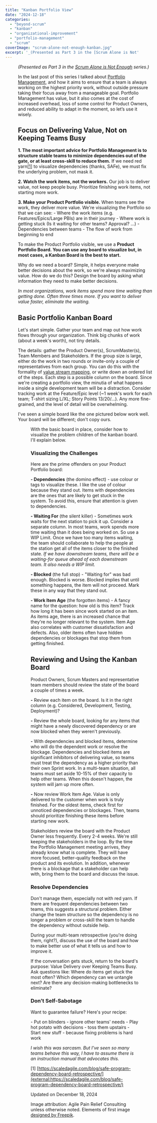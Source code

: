 ```yaml
---
title: "Kanban Portfolio View"
date: "2024-12-18"
categories: 
  - "beyond-scrum"
  - "kanban"
  - "organizational-improvement"
  - "portfolio-management"
  - "scrum"
coverImage: "scrum-alone-not-enough-kanban.jpg"
excerpt: '_(Presented as Part 3 in the [Scrum Alone is Not'
---
```




<Figure
  src={ScrumAloneNotEnoughKanban}
  alt="Beyond Scrum: Scrum Alone Is Not Enough - portfolio kanban"
  caption="Beyond Scrum: Scrum Alone Is Not Enough - portfolio kanban"
/>


_(Presented as Part 3 in the [Scrum Alone is Not Enough](/blog/scrum-alone-is-not-enough "Scrum Alone is Not Enough") series.)_

In the last post of this series I talked about [Portfolio Management](/blog/portfolio-management), and how it aims to ensure that a team is always working on the highest priority work, without outside pressure taking their focus away from a manageable goal. Portfolio Management has value, but it also comes at the cost of increased overhead, loss of some control for Product Owners, and reduced ability to adapt in the moment, so let’s use it wisely.

## Focus on Delivering Value, Not on Keeping Teams Busy

**1\. The most important advice for Portfolio Management is to structure stable teams to minimize dependencies out of the gate, or at least cross-skill to reduce them.** If we need red yarn\[[1](#footnotes)\] to visualize dependencies (thanks, SAFe), we must fix the underlying problem, not mask it.

**2\. Watch the work items, not the workers.** Our job is to deliver value, not keep people busy. Prioritize finishing work items, not starting more work.

**3\. Make your Product Portfolio visible.** When teams see the work, they deliver more value. We're visualizing the Portfolio so that we can see: - Where the work items (e.g. Features/Epics/Large PBIs) are in their journey - Where work is getting stuck (Is it waiting for other teams? Approval? ...) - Dependencies between teams - The flow of work from beginning to end

To make the Product Portfolio visible, we use a **Product Portfolio Board. You can use any board to visualize but, in most cases, a Kanban Board is the best to start.**

Why do we need a board? Simple, it helps everyone make better decisions about the work, so we're always maximizing value. How do we do this? Design the board by asking what information they need to make better decisions.

_In most organizations, work items spend more time waiting than getting done. Often three times more. If you want to deliver value faster, eliminate the waiting._

## Basic Portfolio Kanban Board

Let's start simple. Gather your team and map out how work flows through your organization. Think big chunks of work (about a week's worth), not tiny details.

The details: gather the Product Owner(s), ScrumMaster(s), Team Members and Stakeholders. If the group size is large, either do the work in two rounds or invite-only a couple of representatives from each group. You can do this with the formality of [value stream mapping](external:https://en.wikipedia.org/w/index.php?title=Value-stream_mapping), or write down an ordered list of the steps. Each step is a possible column on the board. Since we're creating a portfolio view, the minutia of what happens inside a single development team will be a distraction. Consider tracking work at the Feature/Epic level (~1 week's work for each team; T-shirt sizing L/XL; Story Points 13/20/...). Any more fine-grained, and the level of detail will be overwhelming.

I've seen a simple board like the one pictured below work well. Your board will be different; don't copy ours.

<Figure
  src={KanbanPortfolioView2024Basic21024x592}
  alt=""
  caption=""
/>


With the basic board in place, consider how to visualize the problem children of the kanban board. I'll explain below.

### Visualizing the Challenges

Here are the prime offenders on your Product Portfolio board:

**\- Dependencies** (the domino effect) - use colour or tags to visualize these. I like the use of colour because they stand out. Items with dependencies are the ones that are likely to get stuck in the system. To avoid this, ensure that attention is given to dependencies.

**\- Waiting For** (the silent killer) - Sometimes work waits for the next station to pick it up. Consider a separate column. In most teams, work spends more time waiting than it does being worked on. So use a WIP Limit. Once we have too many items waiting, the team should collaborate to help the people at the station get all of the items closer to the finished state. _If we have downstream teams, there will be a waiting-for queue ahead of each downstream team. It also needs a WIP limit._ 

**\- Blocked** (the full stop) - "Waiting for" was bad enough. Blocked is worse. Blocked implies that until something happens, the item will not proceed. Mark these in any way that they stand out.

**\- Work Item Age** (the forgotten items) - A fancy name for the question: how old is this item? Track how long it has been since work started on an item. As items age, there is an increased chance that they're no longer relevant to the system. Item Age also correlates with customer dissatisfaction and defects. Also, older items often have hidden dependencies or blockages that stop them from getting finished.

## Reviewing and Using the Kanban Board

Product Owners, Scrum Masters and representative team members should review the state of the board a couple of times a week.

**\-** Review each item on the board. Is it in the right column (e.g. Considered, Development, Testing, Deployment)?

**\-** Review the whole board, looking for any items that might have a newly discovered dependency or are now blocked when they weren't previously.

**\-** With dependencies and blocked items, determine who will do the dependent work or resolve the blockage. Dependencies and blocked items are significant inhibitors of delivering value, so teams must treat the dependency as a higher priority than their own Sprint work. In a multi-team situation, all teams must set aside 10-15% of their capacity to help other teams. When this doesn't happen, the system will jam up more often.

**\-** Now review Work Item Age. Value is only delivered to the customer when work is truly finished. For the oldest items, check first for unnoticed dependencies or blockages. Then, teams should prioritize finishing these items before starting new work.

Stakeholders review the board with the Product Owner less frequently. Every 2-4 weeks. We're still keeping the stakeholders in the loop. By the time the Portfolio Management meeting arrives, they already know what is complete. They will have more focused, better-quality feedback on the product and its evolution. In addition, whenever there is a blockage that a stakeholder can help with, bring them to the board and discuss the issue.

### Resolve Dependencies

Don't manage them, especially not with red yarn. If there are frequent dependencies between two teams, this suggests a structural problem. Either change the team structure so the dependency is no longer a problem or cross-skill the team to handle the dependency without outside help.

During your multi-team retrospective (you're doing them, right?), discuss the use of the board and how to make better use of what it tells us and how to improve it.

If the conversation gets stuck, return to the board's purpose: Value Delivery over Keeping Teams Busy. Ask questions like: Where do items get stuck the most often? Which dependency can we untangle next? Are there any decision-making bottlenecks to eliminate?

### Don’t Self-Sabotage

Want to guarantee failure? Here's your recipe:

\- Put on blinders - ignore other teams' needs - Play hot potato with decisions - toss them upstairs - Start new stuff - because fixing problems is hard work

_I wish this was sarcasm. But I've seen so many teams behave this way, I have to assume there is an instruction manual that advocates this._

\[1\] [https://scaledagile.com/blog/safe-program-dependency-board-retrospective/](external:https://scaledagile.com/blog/safe-program-dependency-board-retrospective/)

Updated on December 18, 2024

Image attribution: Agile Pain Relief Consulting unless otherwise noted. Elements of first image [designed by Freepik](external:https://www.freepik.com/).
